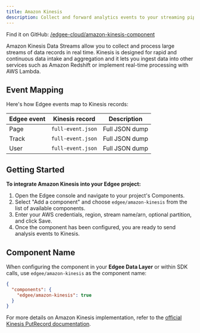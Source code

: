 ```yaml
---
title: Amazon Kinesis
description: Collect and forward analytics events to your streaming pipelines on Amazon Kinesis.
---
```



<EdgeeSdk />

Find it on GitHub: [<Icon icon="github" iconType="solid" /> /edgee-cloud/amazon-kinesis-component](https://github.com/edgee-cloud/amazon-kinesis-component)

Amazon Kinesis Data Streams allow you to collect and process large streams of data records in real time. 
Kinesis is designed for rapid and continuous data intake and aggregation and it lets you ingest data into
other services such as Amazon Redshift or implement real-time processing with AWS Lambda.

## Event Mapping

Here's how Edgee events map to Kinesis records:

| Edgee event | Kinesis record    | Description    |
|-------------|-------------------|----------------|
| Page        | `full-event.json` | Full JSON dump |
| Track       | `full-event.json` | Full JSON dump |
| User        | `full-event.json` | Full JSON dump |


## Getting Started

**To integrate Amazon Kinesis into your Edgee project:**

1. Open the Edgee console and navigate to your project's Components.
2. Select "Add a component" and choose `edgee/amazon-kinesis` from the list of available components.
3. Enter your AWS credentials, region, stream name/arn, optional partition, and click Save. <br />
5. Once the component has been configured, you are ready to send analysis events to Kinesis.

## Component Name

When configuring the component in your **Edgee Data Layer** or within SDK calls, use `edgee/amazon-kinesis` as the component name:

```json
{
  "components": {
    "edgee/amazon-kinesis": true
  }
}
```

For more details on Amazon Kinesis implementation, refer to the 
[official Kinesis PutRecord documentation](https://docs.aws.amazon.com/kinesis/latest/APIReference/API_PutRecord.html).
